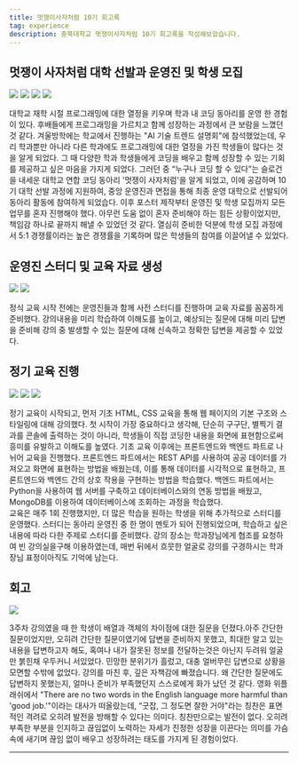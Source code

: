 ```yaml
---
title: 멋쟁이사자처럼 10기 회고록
tag: experience
description: 충북대학교 멋쟁이사자처럼 10기 회고록을 작성해보았습니다.
---
```


## 멋쟁이 사자처럼 대학 선발과 운영진 및 학생 모집

![](/images/experience/retrospect-likelion/1.png)
![](/images/experience/retrospect-likelion/2.jpeg)
![](/images/experience/retrospect-likelion/3.png)
![](/images/experience/retrospect-likelion/4.png)

<div className="bg-my-gray py-1 px-5 text-base font-medium rounded-xl dark:text-white dark:bg-gray-800">
  대학교 재학 시절 프로그래밍에 대한 열정을 키우며 학과 내 코딩 동아리를 운영 한 경험이 있다.
  후배들에게 프로그래밍을 가르치고 함께 성장하는 과정에서 큰 보람을 느꼈던 것 같다. 겨울방학에는
  학교에서 진행하는 "AI 기술 트렌드 설명회"에 참석했었는데, 우리 학과뿐만 아니라 다른 학과에도
  프로그래밍에 대한 열정을 가진 학생들이 많다는 것을 알게 되었다. 그 때 다양한 학과 학생들에게
  코딩을 배우고 함께 성장할 수 있는 기회를 제공하고 싶은 마음을 가지게 되었다. 그러던 중 “누구나
  코딩 할 수 있다”는 슬로건을 내세운 대학교 연합 코딩 동아리 '멋쟁이 사자처럼'을 알게 되었고, 이에
  공감하며 10기 대학 선발 과정에 지원하여, 중앙 운영진과 면접을 통해 최종 운영 대학으로 선발되어
  동아리 활동에 참여하게 되었습다. 이후 포스터 제작부터 운영진 및 학생 모집까지 모든 업무를 혼자
  진행해야 했다. 아무런 도움 없이 혼자 준비해야 하는 힘든 상황이었지만, 책임감 하나로 끝까지 해낼 수
  있었던 것 같다. 열심히 준비한 덕분에 학생 모집 과정에서 5:1 경쟁률이라는 높은 경쟁률을 기록하며
  많은 학생들의 참여를 이끌어낼 수 있었다.
</div>

## 운영진 스터디 및 교육 자료 생성

![](/images/experience/retrospect-likelion/5.jpeg)
![](/images/experience/retrospect-likelion/6.jpeg)

<div className="bg-my-gray py-1 px-5 text-base font-medium rounded-xl dark:text-white dark:bg-gray-800">
  정식 교육 시작 전에는 운영진들과 함께 사전 스터디를 진행하며 교육 자료를 꼼꼼하게 준비했다.
  강의내용을 미리 학습하여 이해도를 높이고, 예상되는 질문에 대해 미리 답변을 준비해 강의 중 발생할
  수 있는 질문에 대해 신속하고 정확한 답변을 제공할 수 있었다.
</div>

## 정기 교육 진행

![](/images/experience/retrospect-likelion/7.png)
![](/images/experience/retrospect-likelion/8.jpg)
![](/images/experience/retrospect-likelion/9.jpg)

<div className="bg-my-gray py-1 px-5 text-base font-medium rounded-xl dark:text-white dark:bg-gray-800">
  정기 교육이 시작되고, 먼저 기초 HTML, CSS 교육을 통해 웹 페이지의 기본 구조와 스타일링에 대해
  강의했다. 첫 시작이 가장 중요하다고 생각해, 단순히 구구단, 별찍기 결과를 콘솔에 출력하는 것이
  아니라, 학생들이 직접 코딩한 내용을 화면에 표현함으로써 흥미를 유발하고 이해도를 높였다. 기초 교육
  이후에는 프론트엔드와 백엔드 파트로 나뉘어 교육을 진행했다. 프론트엔드 파트에서는 REST API를
  사용하여 공공 데이터를 가져오고 화면에 표현하는 방법을 배웠는데, 이를 통해 데이터를 시각적으로
  표현하고, 프론트엔드와 백엔드 간의 상호 작용을 구현하는 방법을 학습했다. 백엔드 파트에서는
  Python을 사용하여 웹 서버를 구축하고 데이터베이스와의 연동 방법을 배웠고, MongoDB를 이용하여
  데이터베이스에 조회하는 과정을 학습했다.
</div>

<div className="mt-4 bg-my-gray py-1 px-5 text-base font-medium rounded-xl dark:text-white dark:bg-gray-800">
  교육은 매주 1회 진행했지만, 더 많은 학습을 원하는 학생을 위해 추가적으로 스터디를 운영했다.
  스터디는 동아리 운영진 중 한 명이 멘토가 되어 진행되었으며, 학습하고 싶은 내용에 따라 다한 주제로
  스터디를 준비했다. 강의 장소는 학과장님에게 협조를 요청하여 빈 강의실을구해 이용하였는데, 매번
  뒤에서 흐뭇한 얼굴로 강의를 구경하시는 학과장님 표정이아직도 기억에 남는다.
</div>

## 회고

![](/images/experience/retrospect-likelion/10.png)

<div className="bg-my-gray py-1 px-5 text-base font-medium rounded-xl dark:text-white dark:bg-gray-800">
  3주차 강의였을 때 한 학생이 배열과 객체의 차이점에 대한 질문을 던졌다.아주 간단한 질문이었지만,
  오히려 간단한 질문이였기에 답변을 준비하지 못했고, 최대한 알고 있는 내용을 답변하고자 해도, 혹여나
  내가 잘못된 정보를 전달하는것은 아닌지 두려워 얼굴만 붉힌채 우두커니 서있었다. 민망한 분위기가
  흘렀고, 대충 얼버무린 답변으로 상황을 모면할 수밖에 없었다. 강의를 마친 후, 깊은 자책감에
  빠졌습니다. 왜 간단한 질문에도 답변하지 못했는지, 얼마나 준비가 부족했던지 스스로에게 화가 났던 것
  같다. 영화 위플래쉬에서 "There are no two words in the English language more harmful than 'good
  job.'"이라는 대사가 떠올랐는데, “굿잡, 그 정도면 잘한 거야"라는 칭찬은 표면적인 격려로 오히려
  발전을 방해할 수 있다는 의미다. 칭찬만으로는 발전이 없다. 오히려 부족한 부분을 인지하고 끊임없이
  노력하는 자세가 진정한 성장을 이끈다는 의미를 가슴 속에 새기며 끊임 없이 배우고 성장하려는 태도를
  가지게 된 경험이었다.
</div>

---
